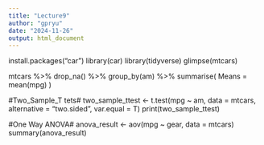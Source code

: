 ---
title: "Lecture9"
author: "gpryu"
date: "2024-11-26"
output: html_document
---

install.packages("car")
library(car)
library(tidyverse)
glimpse(mtcars)

mtcars %>%
  drop_na() %>%
  group_by(am) %>%
  summarise(
    Means = mean(mpg)
  )

#Two_Sample_T tets#
two_sample_ttest <- t.test(mpg ~ am, data = mtcars, alternative = "two.sided", var.equal = T)
print(two_sample_ttest)

#One Way ANOVA#
anova_result <- aov(mpg ~ gear, data = mtcars)
summary(anova_result)